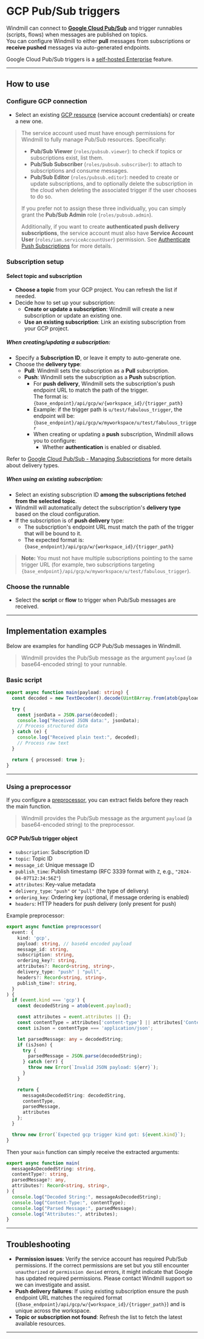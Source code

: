 # GCP Pub/Sub triggers

Windmill can connect to [**Google Cloud Pub/Sub**](https://cloud.google.com/pubsub/docs/overview) and trigger runnables (scripts, flows) when messages are published on topics.\
You can configure Windmill to either **pull** messages from subscriptions or **receive pushed** messages via auto-generated endpoints.

Google Cloud Pub/Sub triggers is a [self-hosted Enterprise](/pricing) feature.

---

## How to use

### Configure GCP connection

- Select an existing [GCP resource](https://hub.windmill.dev/resource_types/154/gcloud) (service account credentials) or create a new one.

> The service account used must have enough permissions for Windmill to fully manage Pub/Sub resources. Specifically:
>
> - **Pub/Sub Viewer** (`roles/pubsub.viewer`): to check if topics or subscriptions exist, list them.
> - **Pub/Sub Subscriber** (`roles/pubsub.subscriber`): to attach to subscriptions and consume messages.
> - **Pub/Sub Editor** (`roles/pubsub.editor`): needed to create or update subscriptions, and to optionally delete the subscription in the cloud when deleting the associated trigger if the user chooses to do so.
>
> If you prefer not to assign these three individually, you can simply grant the **Pub/Sub Admin** role (`roles/pubsub.admin`).
>
> Additionally, if you want to create **authenticated push delivery subscriptions**, the service account must also have **Service Account User** (`roles/iam.serviceAccountUser`) permission. See [Authenticate Push Subscriptions](https://cloud.google.com/pubsub/docs/authenticate-push-subscriptions) for more details.

### Subscription setup

#### Select topic and subscription

- **Choose a topic** from your GCP project. You can refresh the list if needed.
- Decide how to set up your subscription:
  - **Create or update a subscription**: Windmill will create a new subscription or update an existing one.
  - **Use an existing subscription**: Link an existing subscription from your GCP project.

##### When creating/updating a subscription:

- Specify a **Subscription ID**, or leave it empty to auto-generate one.
- Choose the **delivery type**:
  - **Pull**: Windmill sets the subscription as a **Pull** subscription.
  - **Push**: Windmill sets the subscription as a **Push** subscription.
    - For **push delivery**, Windmill sets the subscription's push endpoint URL to match the path of the trigger.\
      The format is:\
      `{base_endpoint}/api/gcp/w/{workspace_id}/{trigger_path}`
    - Example: if the trigger path is `u/test/fabulous_trigger`, the endpoint will be:\
      `{base_endpoint}/api/gcp/w/myworkspace/u/test/fabulous_trigger`
    - When creating or updating a **push** subscription, Windmill allows you to configure:
      - Whether **authentication** is enabled or disabled.

Refer to [Google Cloud Pub/Sub - Managing Subscriptions](https://cloud.google.com/pubsub/docs/subscriber) for more details about delivery types.

##### When using an existing subscription:

- Select an existing subscription ID **among the subscriptions fetched from the selected topic**.
- Windmill will automatically detect the subscription's **delivery type** based on the cloud configuration.
- If the subscription is of **push delivery** type:
  - The subscription's endpoint URL must match the path of the trigger that will be bound to it.
  - The expected format is:\
    `{base_endpoint}/api/gcp/w/{workspace_id}/{trigger_path}`
> **Note:** You must not have multiple subscriptions pointing to the same trigger URL (for example, two subscriptions targeting `{base_endpoint}/api/gcp/w/myworkspace/u/test/fabulous_trigger`).

### Choose the runnable

- Select the **script** or **flow** to trigger when Pub/Sub messages are received.

---

## Implementation examples

Below are examples for handling GCP Pub/Sub messages in Windmill.

> Windmill provides the Pub/Sub message as the argument `payload` (a base64-encoded string) to your runnable.

### Basic script

```typescript
export async function main(payload: string) {
  const decoded = new TextDecoder().decode(Uint8Array.from(atob(payload), c => c.charCodeAt(0)));

  try {
    const jsonData = JSON.parse(decoded);
    console.log("Received JSON data:", jsonData);
    // Process structured data
  } catch (e) {
    console.log("Received plain text:", decoded);
    // Process raw text
  }

  return { processed: true };
}
```

---

### Using a preprocessor

If you configure a [preprocessor](../43_preprocessors/index.mdx), you can extract fields before they reach the main function.

> Windmill provides the Pub/Sub message as the argument `payload` (a base64-encoded string) to the preprocessor.

#### GCP Pub/Sub trigger object

- `subscription`: Subscription ID
- `topic`: Topic ID
- `message_id`: Unique message ID
- `publish_time`: Publish timestamp (RFC 3339 format with `Z`, e.g., `"2024-04-07T12:34:56Z"`)
- `attributes`: Key-value metadata
- `delivery_type`: `"push"` or `"pull"` (the type of delivery)
- `ordering_key`: Ordering key (optional, if message ordering is enabled)
- `headers`: HTTP headers for push delivery (only present for push)

Example preprocessor:

```typescript
export async function preprocessor(
  event: {
    kind: 'gcp',
    payload: string, // base64 encoded payload
    message_id: string,
    subscription: string,
    ordering_key?: string,
    attributes?: Record<string, string>,
    delivery_type: "push" | "pull",
    headers?: Record<string, string>,
    publish_time?: string,
  }
) {
  if (event.kind === 'gcp') {
    const decodedString = atob(event.payload);

    const attributes = event.attributes || {};
    const contentType = attributes['content-type'] || attributes['Content-Type'];
    const isJson = contentType === 'application/json';

    let parsedMessage: any = decodedString;
    if (isJson) {
      try {
        parsedMessage = JSON.parse(decodedString);
      } catch (err) {
        throw new Error(`Invalid JSON payload: ${err}`);
      }
    }

    return {
      messageAsDecodedString: decodedString,
      contentType,
      parsedMessage,
      attributes
    };
  }

  throw new Error(`Expected gcp trigger kind got: ${event.kind}`);
}
```

Then your `main` function can simply receive the extracted arguments:

```typescript
export async function main(
  messageAsDecodedString: string,
  contentType?: string,
  parsedMessage?: any,
  attributes?: Record<string, string>,
) {
  console.log("Decoded String:", messageAsDecodedString);
  console.log("Content-Type:", contentType);
  console.log("Parsed Message:", parsedMessage);
  console.log("Attributes:", attributes);
}
```

---

## Troubleshooting

- **Permission issues**: Verify the service account has required Pub/Sub permissions. If the correct permissions are set but you still encounter `unauthorized` or `permission denied` errors, it might indicate that Google has updated required permissions. Please contact Windmill support so we can investigate and assist.
- **Push delivery failures**: If using existing subscription ensure the push endpoint URL matches the required format (`{base_endpoint}/api/gcp/w/{workspace_id}/{trigger_path}`) and is unique across the workspace.
- **Topic or subscription not found**: Refresh the list to fetch the latest available resources.

---
